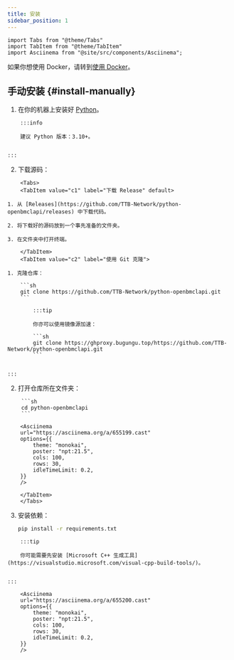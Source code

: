 ```yaml
---
title: 安装
sidebar_position: 1
---
```


````mdx-code-block
import Tabs from "@theme/Tabs"
import TabItem from "@theme/TabItem"
import Asciinema from "@site/src/components/Asciinema";
````

如果你想使用 Docker，请转到[使用 Docker](/docs/use-docker)。

## 手动安装 {#install-manually}

1. 在你的机器上安装好 [Python](https://www.python.org/)。

````mdx-code-block
    :::info

    建议 Python 版本：3.10+。


:::
````

2. 下载源码：

````mdx-code-block
    <Tabs>
    <TabItem value="c1" label="下载 Release" default>
````

    1. 从 [Releases](https://github.com/TTB-Network/python-openbmclapi/releases) 中下载代码。

    2. 将下载好的源码放到一个事先准备的文件夹。

    3. 在文件夹中打开终端。

````mdx-code-block
    </TabItem>
    <TabItem value="c2" label="使用 Git 克隆">
````

    1. 克隆仓库：

        ```sh
        git clone https://github.com/TTB-Network/python-openbmclapi.git
        ```

````mdx-code-block
        :::tip

        你亦可以使用镜像源加速：

        ```sh
        git clone https://ghproxy.bugungu.top/https://github.com/TTB-Network/python-openbmclapi.git
        ```


:::
````
2. 打开仓库所在文件夹：

        ```sh
        cd python-openbmclapi
        ```

````mdx-code-block
    <Asciinema
    url="https://asciinema.org/a/655199.cast"
    options={{
        theme: "monokai",
        poster: "npt:21.5",
        cols: 100,
        rows: 30,
        idleTimeLimit: 0.2,
    }}
    />

    </TabItem>
    </Tabs>

````

3. 安装依赖：

    ```sh
    pip install -r requirements.txt
    ```

````mdx-code-block
    :::tip

    你可能需要先安装 [Microsoft C++ 生成工具](https://visualstudio.microsoft.com/visual-cpp-build-tools/)。


:::
````

````mdx-code-block
    <Asciinema
    url="https://asciinema.org/a/655200.cast"
    options={{
        theme: "monokai",
        poster: "npt:21.5",
        cols: 100,
        rows: 30,
        idleTimeLimit: 0.2,
    }}
    />
````
